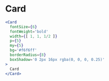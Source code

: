 

# Card

```jsx live=true
<Card
  fontSize={6}
  fontWeight='bold'
  width={[ 1, 1, 1/2 ]}
  p={5}
  my={5}
  bg='#f6f6ff'
  borderRadius={8}
  boxShadow='0 2px 16px rgba(0, 0, 0, 0.25)'
>
  Card
</Card>
```
